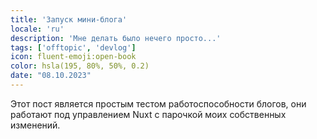 ```yaml
---
title: 'Запуск мини-блога'
locale: 'ru'
description: 'Мне делать было нечего просто...'
tags: ['offtopic', 'devlog']
icon: fluent-emoji:open-book
color: hsla(195, 80%, 50%, 0.2)
date: "08.10.2023"
---
```


Этот пост является простым тестом работоспособности блогов, они работают под управлением Nuxt с парочкой моих собственных изменений.
